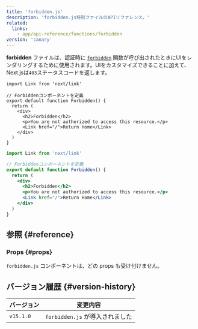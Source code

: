 ```yaml
---
title: 'forbidden.js'
description: 'forbidden.js特別ファイルのAPIリファレンス。'
related:
  links:
    - app/api-reference/functions/forbidden
version: 'canary'
---
```


**forbidden** ファイルは、認証時に [`forbidden`](/docs/app/api-reference/functions/forbidden) 関数が呼び出されたときにUIをレンダリングするために使用されます。UIをカスタマイズできることに加えて、Next.jsは`403`ステータスコードを返します。

<Tabs>
<TabItem value="tsx" label="TypeScript">

```tsx title="app/forbidden.tsx" switcher
import Link from 'next/link'

// Forbiddenコンポーネントを定義
export default function Forbidden() {
  return (
    <div>
      <h2>Forbidden</h2>
      <p>You are not authorized to access this resource.</p>
      <Link href="/">Return Home</Link>
    </div>
  )
}
```

</TabItem>
<TabItem value="jsx" label="JavaScript">

```jsx title="app/forbidden.jsx" switcher
import Link from 'next/link'

// Forbiddenコンポーネントを定義
export default function Forbidden() {
  return (
    <div>
      <h2>Forbidden</h2>
      <p>You are not authorized to access this resource.</p>
      <Link href="/">Return Home</Link>
    </div>
  )
}
```

</TabItem>
</Tabs>

## 参照 {#reference}

### Props {#props}

`forbidden.js` コンポーネントは、どの props も受け付けません。

## バージョン履歴 {#version-history}

| バージョン | 変更内容                        |
| ---------- | ------------------------------- |
| `v15.1.0`  | `forbidden.js` が導入されました |
